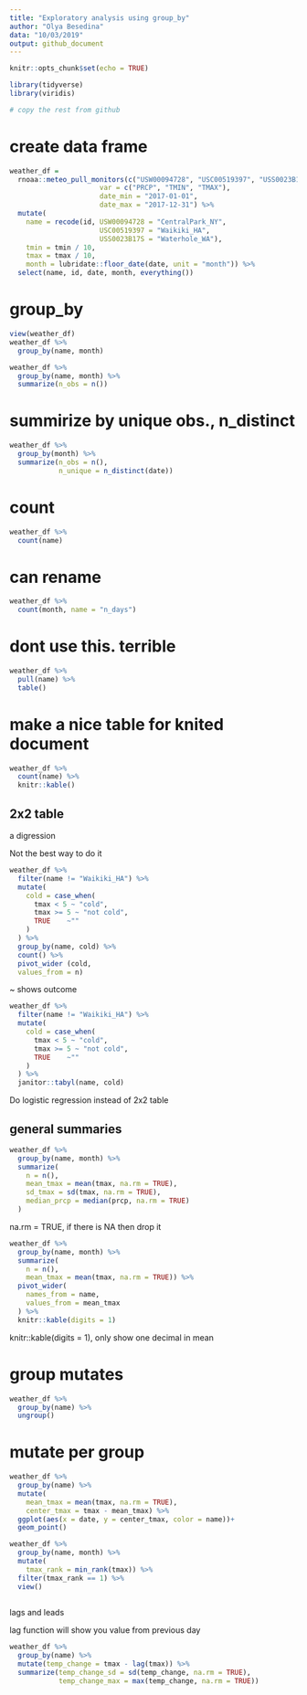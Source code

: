 ```yaml
---
title: "Exploratory analysis using group_by"
author: "Olya Besedina"
data: "10/03/2019"
output: github_document
---
```

  
```r
knitr::opts_chunk$set(echo = TRUE)

library(tidyverse)
library(viridis)

# copy the rest from github


```

# create data frame

```r
weather_df = 
  rnoaa::meteo_pull_monitors(c("USW00094728", "USC00519397", "USS0023B17S"),
                      var = c("PRCP", "TMIN", "TMAX"), 
                      date_min = "2017-01-01",
                      date_max = "2017-12-31") %>%
  mutate(
    name = recode(id, USW00094728 = "CentralPark_NY", 
                      USC00519397 = "Waikiki_HA",
                      USS0023B17S = "Waterhole_WA"),
    tmin = tmin / 10,
    tmax = tmax / 10,
    month = lubridate::floor_date(date, unit = "month")) %>%
  select(name, id, date, month, everything())
```

# group_by
```r
view(weather_df)
weather_df %>%
  group_by(name, month)
```


```r
weather_df %>% 
  group_by(name, month) %>% 
  summarize(n_obs = n())
```


# summirize by unique obs., n_distinct

```r
weather_df %>% 
  group_by(month) %>% 
  summarize(n_obs = n(),
            n_unique = n_distinct(date))
```

# count

```r
weather_df %>% 
  count(name)

```

# can rename
```r
weather_df %>%
  count(month, name = "n_days")
```

# dont use this. terrible

```r
weather_df %>% 
  pull(name) %>% 
  table()
```

# make a nice table for knited document

```r
weather_df %>% 
  count(name) %>% 
  knitr::kable()
```

## 2x2 table
a digression

Not the best way to do it
```r
weather_df %>% 
  filter(name != "Waikiki_HA") %>% 
  mutate(
    cold = case_when(
      tmax < 5 ~ "cold",
      tmax >= 5 ~ "not cold",
      TRUE    ~""
    )
  ) %>% 
  group_by(name, cold) %>% 
  count() %>% 
  pivot_wider (cold,
  values_from = n)
```

~ shows outcome

```r
weather_df %>% 
  filter(name != "Waikiki_HA") %>% 
  mutate(
    cold = case_when(
      tmax < 5 ~ "cold",
      tmax >= 5 ~ "not cold",
      TRUE    ~""
    )
  ) %>% 
  janitor::tabyl(name, cold)
```


Do logistic regression instead of 2x2 table

## general summaries 

```r
weather_df %>% 
  group_by(name, month) %>% 
  summarize(
    n = n(),
    mean_tmax = mean(tmax, na.rm = TRUE),
    sd_tmax = sd(tmax, na.rm = TRUE),
    median_prcp = median(prcp, na.rm = TRUE)
  )

```

na.rm = TRUE, if there is NA then drop it


```r
weather_df %>% 
  group_by(name, month) %>% 
  summarize(
    n = n(),
    mean_tmax = mean(tmax, na.rm = TRUE)) %>% 
  pivot_wider(
    names_from = name,
    values_from = mean_tmax
  ) %>% 
  knitr::kable(digits = 1)
```


  knitr::kable(digits = 1), only show one decimal in mean

# group mutates

```r
weather_df %>% 
  group_by(name) %>%
  ungroup()
```

# mutate per group
```r
weather_df %>% 
  group_by(name) %>% 
  mutate(
    mean_tmax = mean(tmax, na.rm = TRUE),
    center_tmax = tmax - mean_tmax) %>% 
  ggplot(aes(x = date, y = center_tmax, color = name))+
  geom_point()
```


```r
weather_df %>%
  group_by(name, month) %>%
  mutate(
    tmax_rank = min_rank(tmax)) %>% 
  filter(tmax_rank == 1) %>% 
  view()
  
```

lags and leads

lag function will show you value from previous day
```r
weather_df %>%
  group_by(name) %>%
  mutate(temp_change = tmax - lag(tmax)) %>%
  summarize(temp_change_sd = sd(temp_change, na.rm = TRUE),
            temp_change_max = max(temp_change, na.rm = TRUE))

```









